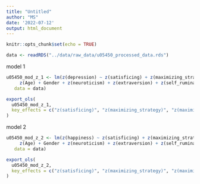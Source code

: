 ```yaml
---
title: "Untitled"
author: "MS"
date: '2022-07-12'
output: html_document
---
```


```r
knitr::opts_chunk$set(echo = TRUE)

data <- readRDS("../data/raw_data/u05450_processed_data.rds")
```

model 1

```r
u05450_mod_z_1 <- lm(z(depression) ~ z(satisficing) + z(maximizing_strategy) + z(maximizing_goal) + 
     z(Age) + Gender + z(neuroticism) + z(extraversion) + z(self_rumination), 
   data = data) 

export_ols(
  u05450_mod_z_1, 
  key_effects = c("z(satisficing)", "z(maximizing_strategy)", "z(maximizing_goal)")
)

```

model 2 

```r
u05450_mod_z_2 <- lm(z(happiness) ~ z(satisficing) + z(maximizing_strategy) + z(maximizing_goal) + 
     z(Age) + Gender + z(neuroticism) + z(extraversion) + z(self_rumination), 
   data = data) 

export_ols(
  u05450_mod_z_2, 
  key_effects = c("z(satisficing)", "z(maximizing_strategy)", "z(maximizing_goal)")
)

```

